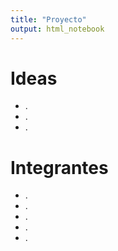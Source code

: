 ```yaml
---
title: "Proyecto"
output: html_notebook
---
```


# Ideas

- .
- .
- .

# Integrantes

- .
- .
- .
- .
- .

